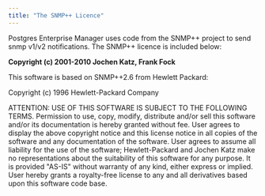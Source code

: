 ```yaml
---
title: "The SNMP++ Licence"
---
```


<div id="snmp++" class="registered_link"></div>

Postgres Enterprise Manager uses code from the SNMP++ project to send snmp v1/v2 notifications. The SNMP++ licence is included below:

**Copyright (c) 2001-2010 Jochen Katz, Frank Fock**

This software is based on SNMP++2.6 from Hewlett Packard:

Copyright (c) 1996 Hewlett-Packard Company

ATTENTION: USE OF THIS SOFTWARE IS SUBJECT TO THE FOLLOWING TERMS. Permission to use, copy, modify, distribute and/or sell this software and/or its documentation is hereby granted without fee. User agrees to display the above copyright notice and this license notice in all copies of the software and any documentation of the software. User agrees to assume all liability for the use of the software; Hewlett-Packard and Jochen Katz make no representations about the suitability of this software for any purpose. It is provided "AS-IS" without warranty of any kind, either express or implied. User hereby grants a royalty-free license to any and all derivatives based upon this software code base.

